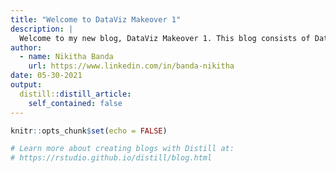 ```yaml
---
title: "Welcome to DataViz Makeover 1"
description: |
  Welcome to my new blog, DataViz Makeover 1. This blog consists of DataViz Makeover 1 for ISSS608: Visual Analytics!
author:
  - name: Nikitha Banda 
    url: https://www.linkedin.com/in/banda-nikitha
date: 05-30-2021
output:
  distill::distill_article:
    self_contained: false
---
```


```r
knitr::opts_chunk$set(echo = FALSE)

# Learn more about creating blogs with Distill at:
# https://rstudio.github.io/distill/blog.html

```



